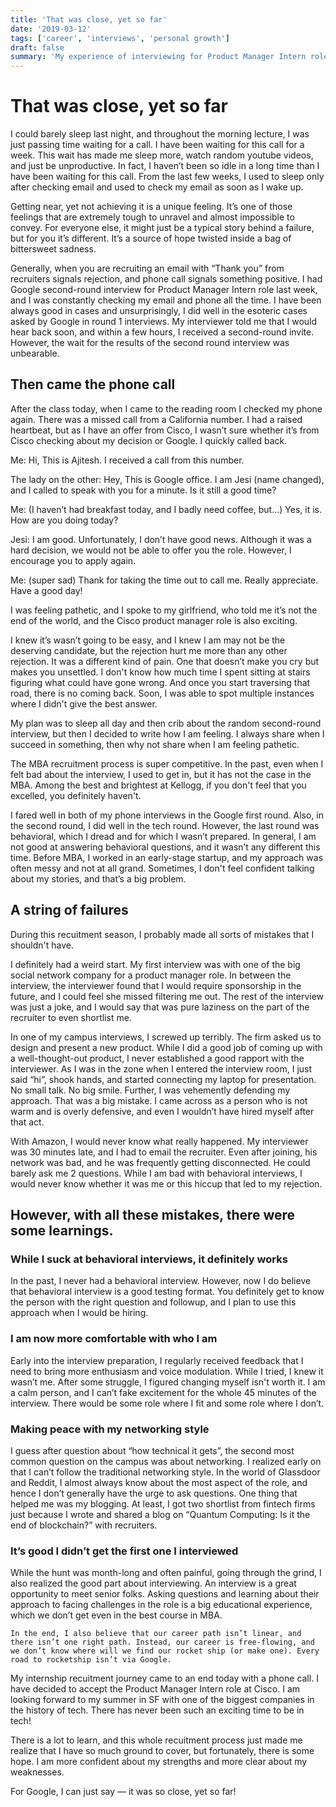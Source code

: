 ```yaml
---
title: 'That was close, yet so far'
date: '2019-03-12'
tags: ['career', 'interviews', 'personal growth']
draft: false
summary: 'My experience of interviewing for Product Manager Intern role at Google'
---
```


# That was close, yet so far

I could barely sleep last night, and throughout the morning lecture, I was just passing time waiting for a call. I have been waiting for this call for a week. This wait has made me sleep more, watch random youtube videos, and just be unproductive. In fact, I haven’t been so idle in a long time than I have been waiting for this call. From the last few weeks, I used to sleep only after checking email and used to check my email as soon as I wake up.

Getting near, yet not achieving it is a unique feeling. It’s one of those feelings that are extremely tough to unravel and almost impossible to convey. For everyone else, it might just be a typical story behind a failure, but for you it’s different. It’s a source of hope twisted inside a bag of bittersweet sadness.

Generally, when you are recruiting an email with “Thank you” from recruiters signals rejection, and phone call signals something positive. I had Google second-round interview for Product Manager Intern role last week, and I was constantly checking my email and phone all the time. I have been always good in cases and unsurprisingly, I did well in the esoteric cases asked by Google in round 1 interviews. My interviewer told me that I would hear back soon, and within a few hours, I received a second-round invite. However, the wait for the results of the second round interview was unbearable.

## Then came the phone call

After the class today, when I came to the reading room I checked my phone again. There was a missed call from a California number. I had a raised heartbeat, but as I have an offer from Cisco, I wasn’t sure whether it’s from Cisco checking about my decision or Google. I quickly called back.

Me: Hi, This is Ajitesh. I received a call from this number.

The lady on the other: Hey, This is Google office. I am Jesi (name changed), and I called to speak with you for a minute. Is it still a good time?

Me: (I haven’t had breakfast today, and I badly need coffee, but…) Yes, it is. How are you doing today?

Jesi: I am good. Unfortunately, I don’t have good news. Although it was a hard decision, we would not be able to offer you the role. However, I encourage you to apply again.

Me: (super sad) Thank for taking the time out to call me. Really appreciate. Have a good day!

I was feeling pathetic, and I spoke to my girlfriend, who told me it’s not the end of the world, and the Cisco product manager role is also exciting.

I knew it’s wasn’t going to be easy, and I knew I am may not be the deserving candidate, but the rejection hurt me more than any other rejection. It was a different kind of pain. One that doesn’t make you cry but makes you unsettled. I don't know how much time I spent sitting at stairs figuring what could have gone wrong. And once you start traversing that road, there is no coming back. Soon, I was able to spot multiple instances where I didn't give the best answer.

My plan was to sleep all day and then crib about the random second-round interview, but then I decided to write how I am feeling. I always share when I succeed in something, then why not share when I am feeling pathetic.

The MBA recruitment process is super competitive. In the past, even when I felt bad about the interview, I used to get in, but it has not the case in the MBA. Among the best and brightest at Kellogg, if you don't feel that you excelled, you definitely haven't.

I fared well in both of my phone interviews in the Google first round. Also, in the second round, I did well in the tech round. However, the last round was behavioral, which I dread and for which I wasn’t prepared. In general, I am not good at answering behavioral questions, and it wasn’t any different this time. Before MBA, I worked in an early-stage startup, and my approach was often messy and not at all grand. Sometimes, I don't feel confident talking about my stories, and that’s a big problem.

## A string of failures

During this recuitment season, I probably made all sorts of mistakes that I shouldn't have.

I definitely had a weird start. My first interview was with one of the big social network company for a product manager role. In between the interview, the interviewer found that I would require sponsorship in the future, and I could feel she missed filtering me out. The rest of the interview was just a joke, and I would say that was pure laziness on the part of the recruiter to even shortlist me.

In one of my campus interviews, I screwed up terribly. The firm asked us to design and present a new product. While I did a good job of coming up with a well-thought-out product, I never established a good rapport with the interviewer. As I was in the zone when I entered the interview room, I just said “hi”, shook hands, and started connecting my laptop for presentation. No small talk. No big smile. Further, I was vehemently defending my approach. That was a big mistake. I came across as a person who is not warm and is overly defensive, and even I wouldn’t have hired myself after that act.

With Amazon, I would never know what really happened. My interviewer was 30 minutes late, and I had to email the recruiter. Even after joining, his network was bad, and he was frequently getting disconnected. He could barely ask me 2 questions. While I am bad with behavioral interviews, I would never know whether it was me or this hiccup that led to my rejection.

## However, with all these mistakes, there were some learnings.

### While I suck at behavioral interviews, it definitely works

In the past, I never had a behavioral interview. However, now I do believe that behavioral interview is a good testing format. You definitely get to know the person with the right question and followup, and I plan to use this approach when I would be hiring.

### I am now more comfortable with who I am

Early into the interview preparation, I regularly received feedback that I need to bring more enthusiasm and voice modulation. While I tried, I knew it wasn’t me. After some struggle, I figured changing myself isn't worth it. I am a calm person, and I can’t fake excitement for the whole 45 minutes of the interview. There would be some role where I fit and some role where I don’t.

### Making peace with my networking style

I guess after question about “how technical it gets”, the second most common question on the campus was about networking. I realized early on that I can’t follow the traditional networking style. In the world of Glassdoor and Reddit, I almost always know about the most aspect of the role, and hence I don’t generally have the urge to ask questions. One thing that helped me was my blogging. At least, I got two shortlist from fintech firms just because I wrote and shared a blog on “Quantum Computing: Is it the end of blockchain?” with recruiters.

### It’s good I didn’t get the first one I interviewed

While the hunt was month-long and often painful, going through the grind, I also realized the good part about interviewing. An interview is a great opportunity to meet senior folks. Asking questions and learning about their approach to facing challenges in the role is a big educational experience, which we don’t get even in the best course in MBA.

```
In the end, I also believe that our career path isn’t linear, and there isn’t one right path. Instead, our career is free-flowing, and we don’t know where will we find our rocket ship (or make one). Every road to rocketship isn’t via Google.
```

My internship recuitment journey came to an end today with a phone call. I have decided to accept the Product Manager Intern role at Cisco. I am looking forward to my summer in SF with one of the biggest companies in the history of tech. There has never been such an exciting time to be in tech!

There is a lot to learn, and this whole recuitment process just made me realize that I have so much ground to cover, but fortunately, there is some hope. I am more confident about my strengths and more clear about my weaknesses.

For Google, I can just say — it was so close, yet so far!
